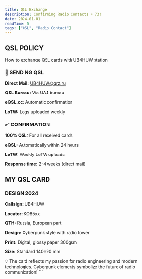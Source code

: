 ```yaml
---
title: QSL Exchange
description: Confirming Radio Contacts • 73!
date: 2024-01-01
readTime: 5
tags: ["QSL", "Radio Contact"]
---
```

## QSL POLICY

How to exchange QSL cards with UB4HUW station

### 📮 SENDING QSL

**Direct Mail:** UB4HUW@qrz.ru

**QSL Bureau:** Via UA4 bureau

**eQSL.cc:** Automatic confirmation

**LoTW:** Logs uploaded weekly

### ✅ CONFIRMATION

**100% QSL:** For all received cards

**eQSL:** Automatically within 24 hours

**LoTW:** Weekly LoTW uploads

**Response time:** 2-4 weeks (direct mail)

## MY QSL CARD

### DESIGN 2024

**Callsign:** UB4HUW

**Locator:** KO85xx

**QTH:** Russia, European part

**Design:** Cyberpunk style with radio tower

**Print:** Digital, glossy paper 300gsm

**Size:** Standard 140×90 mm

💡 The card reflects my passion for radio engineering and modern technologies. Cyberpunk elements symbolize the future of radio communication!
\`\`\`
